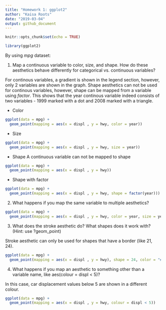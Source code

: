 ```yaml
---
title: "Homework 1: ggplot2"
author: "Kaisa Roots"
date: "2019-03-04"
output: github_document
---
```


```r
knitr::opts_chunk$set(echo = TRUE)
```

```r
library(ggplot2)
```

By using *mpg* dataset:

1. Map a continuous variable to color, size, and shape. How do these aesthetics behave differently for categorical vs. continuous variables?

For continous variables, a gradient is shown in the legend section, however, only 2 variables are shown in the graph. Shape aesthetics can not be used for continous variables, however, shape can be mapped from a variable using *factor*. This shows that the year continous variable indeed consists of two variables - 1999 marked with a dot and 2008 marked with a triangle.  

- Color
```r
ggplot(data = mpg) +
  geom_point(mapping = aes(x = displ , y = hwy, color = year))
```

- Size
```r
ggplot(data = mpg) +
  geom_point(mapping = aes(x = displ , y = hwy, size = year))
```

- Shape
A continuous variable can not be mapped to shape
```r
ggplot(data = mpg) +
  geom_point(mapping = aes(x = displ , y = hwy))
```
- Shape with factor
```r
ggplot(data = mpg) +
  geom_point(mapping = aes(x = displ , y = hwy, shape = factor(year)))
```

2. What happens if you map the same variable to multiple aesthetics?

```r
ggplot(data = mpg) +
  geom_point(mapping = aes(x = displ , y = hwy, color = year, size = year))
```


3. What does the stroke aesthetic do? What shapes does it work with? (Hint: use ?geom_point)

Stroke aesthetic can only be used for shapes that have a border (like 21, 24). 

```r
ggplot(data = mpg) +
  geom_point(mapping = aes(x = displ , y = hwy), shape = 24, color = "#FFFF00" , fill = "green", size = 5, stroke = 1)
```

4. What happens if you map an aesthetic to something other than a variable name, like aes(colour = displ < 5)?

In this case, car displacement values below 5 are shown in a different colour. 

```r
ggplot(data = mpg) +
  geom_point(mapping = aes(x = displ , y = hwy, colour = displ < 5))
```
